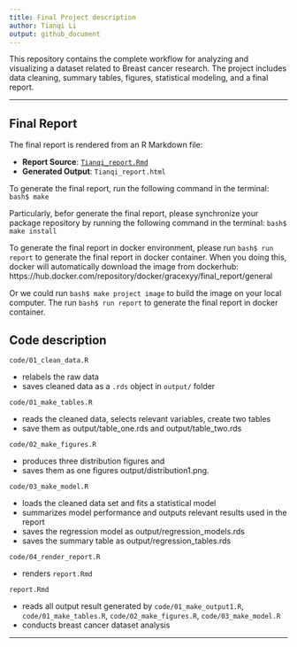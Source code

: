 ```yaml
---
title: Final Project description
author: Tianqi Li
output: github_document
---
```

This repository contains the complete workflow for analyzing and visualizing a dataset related to Breast cancer research. The project includes data cleaning, summary tables, figures, statistical modeling, and a final report.

---

## Final Report

The final report is rendered from an R Markdown file:

- **Report Source**: [`Tianqi_report.Rmd`](Tianqi_report.Rmd)
- **Generated Output**: `Tianqi_report.html`

To generate the final report, run the following command in the terminal:
`bash$ make`

Particularly, befor generate the final report, please synchronize your package repository by running the following command in the terminal:
`bash$ make install`

To generate the final report in docker environment, please run `bash$ run report` to generate the final report in docker container. When you doing this, docker will automatically download the image from dockerhub: https://hub.docker.com/repository/docker/gracexyy/final_report/general

Or we could run `bash$ make project image` to build the image on your local computer. The run `bash$ run report` to generate the final report in docker container.

## Code description

`code/01_clean_data.R`

  - relabels the raw data
  - saves cleaned data as a `.rds` object in `output/` folder

`code/01_make_tables.R`

  - reads the cleaned data, selects relevant variables, create two tables
  - save them as output/table_one.rds and output/table_two.rds


`code/02_make_figures.R`

  - produces three distribution figures and 
  - saves them as one figures output/distribution1.png.

`code/03_make_model.R`

  - loads the cleaned data set and fits a statistical model
  - summarizes model performance and outputs relevant results used in the report
  - saves the regression model as output/regression_models.rds
  - saves the summary table as output/regression_tables.rds
  
`code/04_render_report.R`

  - renders `report.Rmd`

`report.Rmd`

  - reads all output result generated by `code/01_make_output1.R`, `code/01_make_tables.R`, `code/02_make_figures.R`, `code/03_make_model.R`
  - conducts breast cancer dataset analysis

------------------------------------------------------------------------